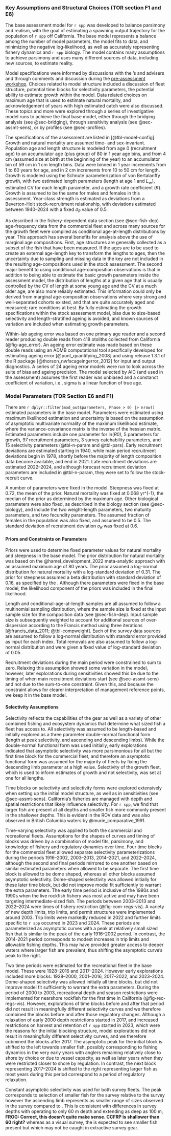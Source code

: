 
### Key Assumptions and Structural Choices (TOR section F1 and E6) {#sec-structure}

The base assessment model for `r spp` was developed to balance parsimony and realism, with the goal of estimating a spawning output trajectory for the population of `r spp` off California. The base model represents a balance among the number of model parameters, the model fits to data, and minimizing the negative log-likelihood, as well as accurately representing fishery dynamics and `r spp` biology. The model contains many assumptions to achieve parsimony and uses many different sources of data, including new sources, to estimate reality.

Model specifications were informed by discussions with the \gls{pfmc}'s \gls{gmt} and \gls{gap} advisers and through comments and discussion during the [pre-assessment workshop](https://tinyurl.com/janpfmc2025). Choices related to model structure included a discussion of fleet structure, potential time blocks for selectivity parameters, the potential ability to estimate growth within the model. Data related choices on maximum age that is used to estimate natural mortality, and acknowledgement of years with high estimated catch were also discussed. These topics and more were explored through a series of investigative model runs to achieve the final base model, either through the bridging analysis (see @sec-bridging), through sensitivity analysis (see @sec-assmt-sens), or by profiles (see @sec-profiles).

The specifications of the assessment are listed in [@tbl-model-config]. Growth and natural mortality are assumed time- and sex-invariant. Population age and length structure is modeled from age 0 (recruitment age) to an accumulator age (plus group) of 80 in 1 year age bins, and from 4 cm (assumed size at birth at the beginning of the year) to an accumulator bin of 59 cm in 1 cm length bins. Data were binned in 1 year increments from 1 to 60 years for age, and in 2 cm increments from 10 to 50 cm for length. Growth is modeled using the Schnute parameterization of von Bertalanffy growth, with two estimated length parameters (length at age 1 and $L_{\infty}$), estimated CV for each length parameter, and a growth rate coefficient ($K$). Growth is assumed to be the same for males and females in this assessment. Year-class strength is estimated as deviations from a Beverton-Holt stock-recruitment relationship, with deviations estimated between 1940--2024 with a fixed $\sigma_R$ value of 0.5.  

As described in the fishery-dependent data section (see @sec-fish-dep) age-frequency data from the commercial fleet and across many sources for the growth fleet were compiled as conditional age-at-length distributions by year. This approach has several benefits for analysis above the use of marginal age compositions. First, age structures are generally collected as a subset of the fish that have been measured. If the ages are to be used to create an external age-length key to transform the lengths to ages, then the uncertainty due to sampling and missing data in the key are not included in the resulting age-compositions used in the stock assessment. The second major benefit to using conditional age-composition observations is that in addition to being able to estimate the basic growth parameters inside the assessment model, the distribution of lengths at a given age that is usually controlled by the CV of length at some young age and the CV at a much older age, are also more reliably estimated. This information could only be derived from marginal age-composition observations where very strong and well-separated cohorts existed, and that are quite accurately aged and measured; rare conditions at best. By fully estimating the growth specifications within the stock assessment model, bias due to size-based selectivity and length-stratified ageing is avoided, and known sources of variation are included when estimating growth parameters.

Within-lab ageing error was based on one primary age reader and a second reader producing double reads from 418 otoliths collected from California (@fig-age_error). An ageing error estimate was made based on these double reads using an ADMB computational tool specifically developed for estimating ageing error [@punt_quantifying_2008] and using release 1.3.1 of the R package \href{https://github.com/pfmc-assessments/nwfscAgeingError}{nwfscAgeingError} [@thorson_nwfscageingerror_2012] for input and output diagnostics. A series of 24 ageing error models were run to look across the suite of bias and ageing precision. The model selected by AIC (and used in the assessment) assumes the first reader was unbiased and a constanct coefficient of variation, i.e., sigma is a linear function of true age.

<!-- Evidence of search for balance between model realism and parsimony. Key model assumptions and structural choices (e.g., asymptotic vs. domed selectivities, constant vs. time-varying selectivities). Summary of alternate model configurations that were examined but rejected. This is not required for an update assessment.### Bridging analysis -->

### Model Parameters (TOR Section E6 and F1)

There are `r dplyr::filter(mod_out$parameters, Phase > 0) |> nrow()` estimated parameters in the base model. Parameters were estimated using maximum likelihood estimation and uncertainty is based on the assumption of asymptotic multivariate normality of the maximum likelihood
estimate, where the variance-covariance matrix is the inverse of the hessian matrix. Estimated parameters include one parameter for ln($R0$), 5 parameters for growth, 97 recruitment parameters, 3 survey catchability parameters, and 15 selectivity parameters (@tbl-n-param and @tbl-pars). Early recruitment deviations are estimated starting in 1940, while main period recruitment deviations begin in 1978, shortly before the majority of length composition data become available, and end in 2021. Late recruitment deviations are estimated 2022--2024, and although forecast recruitment deviation parameters are included in @tbl-n-param, they were set to follow the stock-recruit curve. 

A number of parameters were fixed in the model. Steepness was fixed at 0.72, the mean of the prior. Natural mortality was fixed at 0.068 yr^{-1}, the median of the prior as determined by the maximum age. Other biological parameters were also fixed, as described in the biology section (see @sec-biology), and include the two weight-length parameters, two maturity parameters, and two fecundity parameters. The assumed fraction of females in the population was also fixed, and assumed to be 0.5. The standard deviation of recruitment deviation $\sigma_R$ was fixed at 0.6.

#### Priors and Constraints on Parameters 

Priors were used to determine fixed parameter values for natural mortality and steepness in the base model. The prior distribution for natural mortality was based on the @hamel_development_2022 meta-analytic approach with an assumed maximum age of 80 years. The prior assumed a log-normal distribution for natural mortality with a log-standard deviation of 0.31. The prior for steepness assumed a beta distribution with standard deviation of 0.16, as specified by the \gls{pfmc} \gls{tor}. Although there parameters were fixed in the base model, the likelihood component of the priors was included in the final likelihood.

Length and conditional-age-at-length samples are all assumed to follow a multinomial sampling distribution, where the sample size is fixed at the input sample size for the composition data (see @sec-fish-dep). Input sample size is subsequently weighted to account for additional sources of over-dispersion according to the Francis method using three iterations [@francis_data_2011; @tbl-compweight]. Each of the survey data sources are assumed to follow a log-normal distribution with standard error provided as input for each index. Total removals are also assumed to follow a log-normal distribution and were given a fixed value of log-standard deviation of 0.05. 

Recruitment deviations during the main period were constrained to sum to zero. Relaxing this assumption showed some variation in the model, however, later explorations during sensitivities showed this be due to the timing of when main recruitment deviations start (see @sec-assmt-sens) and not due to the sum-to-one constraint. Given this, and because the constraint allows for clearer interpretation of management reference points, we keep it in the base model. 


#### Selectivity Assumptions  

Selectivity reflects the capabilities of the gear as well as a variety of other combined fishing and ecosystem dynamics that determine what sized fish a fleet has access to. All selectivity was assumed to be length-based and initially explored as a three parameter double-normal functional form (length at peak selectivity, and ascending and descending limbs). While the double-normal functional form was used initially, early explorations indicated that asymptotic selectivity was more parsimonious for all but the first time block for the commercial fleet, and therefore an asymptotic functional form was assumed for the majority of fleets by fixing the descending limb parameter at a high value. Selectivity of the growth fleet, which is used to inform estimates of growth and not selectivity, was set at one for all lengths. 

Time blocks on selectivity and selectivity forms were explored extensively when setting up the initial model structure, as well as in sensitivities (see @sec-assmt-sens). California's fisheries are managed with depth and spatial restrictions that likely influence selectivity. For `r spp`, we find that larger fish are present at all depths and smaller fish more commonly present in the shallower depths. This is evident in the ROV data and was also observed in British Columbia waters by @murie_comparative_1991. 

Time-varying selectivity was applied to both the commercial and recreational fleets. Assumptions for the shapes of curves and timing of blocks was driven by a combination of model fits, parsimony, and knowledge of fishery and regulatory dynamics over time. Four time blocks for the commercial fleet allowed separate selectivity parameterizations during the periods 1916--2002, 2003--2013, 2014--2021, and 2022--2024, although the second and final periods mirrored to one another based on similar estimated parameters when allowed to be separate. The first time block is allowed to be dome shaped, whereas all other blocks assumed asymptotic selectivity. Dome-shaped selectivity was allowed initially for these later time block, but did not improve model fit sufficiently to warrant the extra parameters. The early time period is inclusive of the 1980s and 1990s when the live rockfish fishery was most active and may have been targeting intermediate-sized fish. The periods between 2003--2013 and 2022--2024 were times of fishery restriction (@fig-com-regs-vis). A variety of new depth limits, trip limits, and permit structures were implemented around 2003. Trip limits were markedly reduced in 2022 and further limits specific to `r spp` occurred in 2023 and 2024.  These periods are parameterized as asymptotic curves with a peak at relatively small sized fish that is similar to the peak of the early 1916--2002 period. In contrast, the 2014-2021 period corresponds to modest increases in trip limits and allowable fishing depths. This may have provided greater access to deeper waters where larger fish are prevalent, thus shifting the asymptotic curve's peak to the right. 

Two time periods were estimated for the recreational fleet in the base model. These were 1928--2016 and 2017--2024. However early explorations included more blocks: 1928--2000, 2001--2016, 2017--2022, and 2023--2024. Dome-shaped selectivity was allowed initially all time blocks, but did not improve model fit sufficiently to warrant the extra parameters. During the period of 2000 to 2003, recreational depth and season restrictions were implemented for nearshore rockfish for the first time in California (@fig-rec-regs-vis). However, explorations of time blocks before and after that period did not result in meaningfully different selectivity curves and we therefore combined the blocks before and after those regulatory changes. Although a relaxation of early 2000 depth restrictions started in 2017, and increased restrictions on harvest and retention of `r spp` started in 2023, which were the reasons for the initial blocking structure, model explorations did not result in meaningfully different selectivity curves, and we therefore cobmined the blocks after 2017. The asymptotic peak for the initial block is shifted to the left towards smaller fish, possibly corresponding to fishing dynamics in the very early years with anglers remaining relatively close to shore by choice or due to vessel capacity, as well as later years when they were restricted closer to shore by regulation. In contrast, the next block representing 2017--2024 is shifted to the right representing larger fish as most years during this period correspond to a period of regulatory relaxation.  

Constant asymptotic selectivity was used for both survey fleets. The peak corresponds to selection of smaller fish for the \gls{s-ccfrp} survey relative to the \gls{rov} survey however the ascending limb represents as smaller range of sizes observed in the \gls{rov} survey compared to \gls{s-ccfrp}. This is consistent with differences in survey depths with \gls{s-ccfrp} operating to only 60 m depth and \gls{rov} extending as deep as 100 m,  **FROG: Correct, this doesn't quite make sense. CCFRP is shallower than 60 right?** whereas as a visual survey, the \gls{rov} is expected to see smaller fish present but which may not be caught in extractive survey gear.